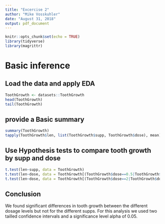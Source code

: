 ```yaml
---
title: "Excercise 2"
author: "Mike Vosskuhler"
date: "August 31, 2018"
output: pdf_document
---
```


```r
knitr::opts_chunk$set(echo = TRUE)
library(tidyverse)
library(magrittr)
```

# Basic inference  

## Load the data and apply EDA  

```r
ToothGrowth <- datasets::ToothGrowth
head(ToothGrowth)
tail(ToothGrowth)
```
## provide a Basic summary  
```r
summary(ToothGrowth)
tapply(ToothGrowth$len, list(ToothGrowth$supp, ToothGrowth$dose), mean)
```
## Use Hypothesis tests to compare tooth growth by supp and dose  
```r
t.test(len~supp, data = ToothGrowth)
t.test(len~dose, data = ToothGrowth[(ToothGrowth$dose==0.5|ToothGrowth$dose==1),])
t.test(len~dose, data = ToothGrowth[(ToothGrowth$dose==2|ToothGrowth$dose==1),])
```
## Conclusion  
We found significant differences in tooth growth between the different dosage levels but not for the different supps. For this analysis we used two tailled confidence intervals and a significance level alpha of 0.05. 

